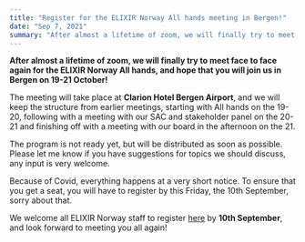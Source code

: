 ```yaml
---
title: "Register for the ELIXIR Norway All hands meeting in Bergen!"
date: "Sep 7, 2021"
summary: "After almost a lifetime of zoom, we will finally try to meet face to face again for the ELIXIR Norway All hands, and hope that you will join us in Bergen on 19-21 October!"
---
```


**After almost a lifetime of zoom, we will finally try to meet face to face again for the ELIXIR Norway All hands, and hope that you will join us in Bergen on 19-21 October!**

The meeting will take place at **Clarion Hotel Bergen Airport**, and we will keep the structure from earlier meetings, starting with All hands on the 19-20, following with a meeting with our SAC and stakeholder panel on the 20-21 and finishing off with a meeting with our board in the afternoon on the 21.

The program is not ready yet, but will be distributed as soon as possible. Please let me know if you have suggestions for topics we should discuss, any input is very welcome.

Because of Covid, everything happens at a very short notice. To ensure that you get a seat, you will have to register by this Friday, the 10th September, sorry about that.

We welcome all ELIXIR Norway staff to register [here](https://forms.gle/5BYX9L18ttGM8kGk8) by **10th September**, and look forward to meeting you all again!
